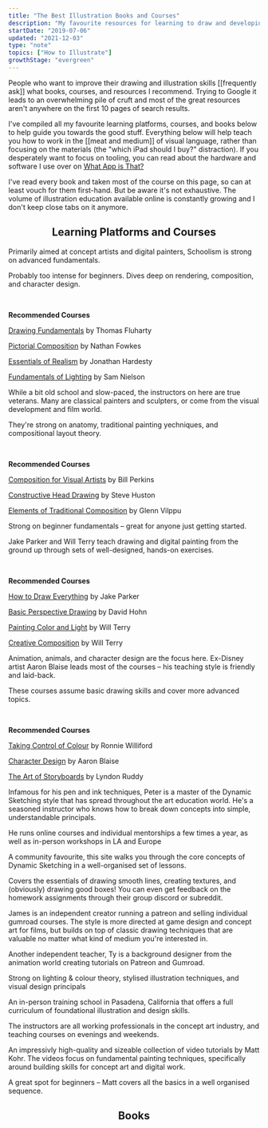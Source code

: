 ```yaml
---
title: "The Best Illustration Books and Courses"
description: "My favourite resources for learning to draw and developing your visual thinking skills"
startDate: "2019-07-06"
updated: "2021-12-03"
type: "note"
topics: ["How to Illustrate"]
growthStage: "evergreen"
---
```



<IntroParagraph>People who want to improve their drawing and illustration skills [[frequently ask]] what books, courses, and resources I recommend. Trying to Google it leads to an overwhelming pile of cruft and most of the great resources aren't anywhere on the first 10 pages of search results.</IntroParagraph>

I've compiled all my favourite learning platforms, courses, and books below to help guide you towards the good stuff. Everything below will help teach you how to work in the [[meat and medium]] of visual language, rather than focusing on the materials (the "which iPad should I buy?" distraction). <Footnote idName={1}>If you desperately want to focus on tooling, you can read about the hardware and software I use over on [What App is That?](/apps)</Footnote>

I've read every book and taken most of the course on this page, so can at least vouch for them first-hand. But be aware it's not exhaustive. The volume of illustration education available online is constantly growing and I don't keep close tabs on it anymore.

<Center>

## Learning Platforms and Courses

</Center>

<TwoColumn maxWidth="1200px" alignItems="top">

<LinkCard url="http://bit.ly/35UyJ8l" title="Schoolism" image="https://res.cloudinary.com/dxj9qr5gj/image/upload/c_scale,f_auto,q_auto:good,w_1200/v1638779716/maggieappleton.com/notes/illustration-resources/schoolism_upphcl.png">

Primarily aimed at concept artists and digital painters, Schoolism is strong
on advanced fundamentals.

Probably too intense for beginners. Dives deep on
rendering, composition, and character design.

<br />

**Recommended Courses**

[Drawing Fundamentals](https://schoolism.com/courses/drawing/drawing-fundamentals-thomas-fluharty) by Thomas Fluharty

[Pictorial Composition](https://schoolism.com/courses/illustration/pictorial-composition-nathan-fowkes) by Nathan Fowkes

[Essentials of Realism](https://schoolism.com/courses/illustration/essentials-of-realism-jonathan-hardesty) by Jonathan Hardesty

[Fundamentals of Lighting](https://schoolism.com/courses/art/fundamentals-of-lighting-sam-nielson) by Sam Nielson

</LinkCard>

<LinkCard url="http://bit.ly/3a1S6Q5" title="New Masters Academy" image="https://res.cloudinary.com/dxj9qr5gj/image/upload/c_scale,f_auto,q_auto:good,w_1200/v1638779503/maggieappleton.com/notes/illustration-resources/nma_gh0mzu.png">

While a bit old school and slow-paced, the instructors on here are true veterans. Many are classical painters and sculpters, or come from the visual development and film world.

They're strong on anatomy, traditional painting yechniques, and compositional layout theory.

<br />

**Recommended Courses**

[Composition for Visual Artists](https://www.nma.art/courses/composition-for-visual-artists/) by Bill Perkins

[Constructive Head Drawing](https://www.nma.art/courses/constructive-head-drawing/) by Steve Huston

[Elements of Traditional Composition](https://www.nma.art/courses/elements-of-traditional-composition-with-glenn-vilppu-2013/) by Glenn Vilppu

</LinkCard>

<LinkCard url="http://bit.ly/2uN8KTr" title="School of Visual Storytelling" image="https://res.cloudinary.com/dxj9qr5gj/image/upload/c_scale,f_auto,q_auto:good,w_1200/v1638779504/maggieappleton.com/notes/illustration-resources/svs_x6axnq.png">

Strong on beginner fundamentals – great for anyone just getting started.

Jake Parker and Will Terry teach drawing and digital painting from the ground up through sets of well-designed, hands-on exercises.

<br />

**Recommended Courses**

[How to Draw Everything](https://courses.svslearn.com/courses/how-to-draw-everything) by Jake Parker

[Basic Perspective Drawing](https://courses.svslearn.com/courses/basic-perspective-drawing) by David Hohn

[Painting Color and Light](https://courses.svslearn.com/courses/painting-color-and-light) by Will Terry

[Creative Composition](https://courses.svslearn.com/courses/creative-composition) by Will Terry

</LinkCard>

<LinkCard url="http://bit.ly/3aaLajJ" title="Art of Aaron Blaise"  image="https://res.cloudinary.com/dxj9qr5gj/image/upload/c_scale,f_auto,q_auto:good,w_1200/v1638779503/maggieappleton.com/notes/illustration-resources/aaronblaise_iro6yk.png">

Animation, animals, and character design are the focus here. Ex-Disney artist Aaron Blaise leads most of the courses – his teaching style is friendly and laid-back.

These courses assume basic drawing skills and cover more advanced topics.

<br />

**Recommended Courses**

[Taking Control of Colour](https://creatureartteacher.com/product/color-theory-class-ronnie-wiliford/) by Ronnie Williford

[Character Design](https://creatureartteacher.com/product/character-design-course-aaron-blaise/) by Aaron Blaise

[The Art of Storyboards](https://creatureartteacher.com/product/storyboard-course-with-lyndon-ruddy/) by Lyndon Ruddy

</LinkCard>

<LinkCard url="http://bit.ly/34O5F1K" title="Peter Han"  image="https://res.cloudinary.com/dxj9qr5gj/image/upload/c_scale,f_auto,q_auto:good,w_1200/v1638827480/maggieappleton.com/notes/illustration-resources/peterhan_ardexg.png">

Infamous for his pen and ink techniques, Peter is a master of the Dynamic Sketching style that has spread throughout the art education world. He's a seasoned instructor who knows how to break down concepts into simple, understandable principals.

He runs online courses and individual mentorships a few times a year, as well as in-person workshops in LA and Europe

</LinkCard>

<LinkCard url="http://bit.ly/2NnE6pR" title="Draw a Box" image="https://res.cloudinary.com/dxj9qr5gj/image/upload/c_scale,f_auto,q_auto:good,w_1200/v1638827480/maggieappleton.com/notes/illustration-resources/drawabox_yjrfl0.png">

A community favourite, this site walks you through the core concepts of Dynamic Sketching in a well-organised set of lessons.

Covers the essentials of drawing smooth lines, creating textures, and (obviously) drawing good boxes! You can even get feedback on the homework assignments through their group discord or subreddit.

</LinkCard>

<LinkCard url="http://bit.ly/36PRv1P" title="Modern Day James" image="https://res.cloudinary.com/dxj9qr5gj/image/upload/c_scale,f_auto,q_auto:good,w_1200/v1638827480/maggieappleton.com/notes/illustration-resources/moddayjames_fpp9tn.png">

James is an independent creator running a patreon and selling individual gumroad courses. The style is more directed at game design and concept art for films, but builds on top of classic drawing techniques that are valuable no matter what kind of medium you're interested in.

</LinkCard>

<LinkCard url="http://bit.ly/2NhnKiH" title="Ty Carter" image="https://res.cloudinary.com/dxj9qr5gj/image/upload/c_scale,f_auto,q_auto:good,w_1200/v1638827480/maggieappleton.com/notes/illustration-resources/tycarter_brecyy.png">

Another independent teacher, Ty is a background designer from the animation world creating tutorials on Patreon and Gumroad.

Strong on lighting & colour theory, stylised illustration techniques, and visual design principals

</LinkCard>

<LinkCard url="http://bit.ly/2uKMYj2" title="Concept Design Academy" image="https://res.cloudinary.com/dxj9qr5gj/image/upload/c_scale,f_auto,q_auto:good,w_1200/v1638827480/maggieappleton.com/notes/illustration-resources/cda_pwjvsb.png">

An in-person training school in Pasadena, California that offers a full curriculum of foundational illustration and design skills.

The instructors are all working professionals in the concept art industry, and teaching courses on evenings and weekends.

</LinkCard>

<LinkCard url="http://bit.ly/3a06Ui5" title="Ctrl+Paint" image="https://res.cloudinary.com/dxj9qr5gj/image/upload/c_scale,f_auto,q_auto:good,w_1200/v1638827480/maggieappleton.com/notes/illustration-resources/ctrlpaint_wrnj50.png">

An impressivly high-quality and sizeable collection of video tutorials by Matt Kohr. The videos focus on fundamental painting techniques, specifically around building skills for concept art and digital work.

A great spot for beginners – Matt covers all the basics in a well organised sequence.

</LinkCard>

</TwoColumn>

<Center>

## Books

</Center>

<ResourceBook
	small
	url="https://www.goodreads.com/book/show/41583721-how-to-think-when-you-draw-volume-1"
	title="How to Think When You Draw"
	author="Lorenzo Etherington"
	image="https://res.cloudinary.com/dxj9qr5gj/image/upload/c_scale,f_auto,q_auto:good,w_1200/v1638779504/maggieappleton.com/notes/illustration-resources/lorenzo_rw2yuo.jpg"
/>

<ResourceBook
	small
	url="https://www.goodreads.com/book/show/15808089-how-to-draw"
	title="How to Draw"
	author="Scott Robertson"
	image="https://res.cloudinary.com/dxj9qr5gj/image/upload/c_scale,f_auto,q_auto:good,w_1200/v1638779504/maggieappleton.com/notes/illustration-resources/robertsondraw_lubamf.jpg"
/>

<ResourceBook
	small
	url="https://www.goodreads.com/book/show/2766647-creative-illustration"
	title="Creative Illustration"
	author="Andrew Loomis"
	image="https://res.cloudinary.com/dxj9qr5gj/image/upload/c_scale,f_auto,q_auto:good,w_1200/v1638779503/maggieappleton.com/notes/illustration-resources/loomiscreative_njwqd8.jpg"
/>

<ResourceBook
	small
	url="https://www.goodreads.com/book/show/23389095-framed-ink-marcos-mateu-mestre"
	title="Framed Ink: Drawing and Composition for Visual Storytellers"
	author="Marco Mateu-Mestre"
	image="https://res.cloudinary.com/dxj9qr5gj/image/upload/c_scale,f_auto,q_auto:good,w_1200/v1638779503/maggieappleton.com/notes/illustration-resources/framedink_h9pder.jpg"
/>

<ResourceBook
	small
	url="https://www.goodreads.com/book/show/2767856-sketching"
	title="Sketching: Drawing Techniques for Product Designers"
	author="Koos Eissen"
	image="https://res.cloudinary.com/dxj9qr5gj/image/upload/c_scale,f_auto,q_auto:good,w_1200/v1638779503/maggieappleton.com/notes/illustration-resources/koossketching_i6ovzm.jpg"
/>

<ResourceBook
	small
	url="https://www.goodreads.com/book/show/146300.Rapid_Viz_"
	title="Rapid Viz"
	author="Kurt Hanks & Larry Belliston"
	image="https://res.cloudinary.com/dxj9qr5gj/image/upload/c_scale,f_auto,q_auto:good,w_1200/v1638779504/maggieappleton.com/notes/illustration-resources/rapidviz_mfopn4.jpg"
/>

<ResourceBook
	small
	url="https://www.gallerynucleus.com/detail/21089/"
	title="Dynamic Bible"
	author="Peter Han"
	image="https://res.cloudinary.com/dxj9qr5gj/image/upload/c_scale,f_auto,q_auto:good,w_1200/v1638779503/maggieappleton.com/notes/illustration-resources/dynamicbible_scuqpu.jpg"
/>

<ResourceBook
	small
	url="https://www.goodreads.com/book/show/6250465-drawn-to-life"
	title="Drawn to Life: Volumes I and II"
	author="Walt Stanchfield"
	image="https://res.cloudinary.com/dxj9qr5gj/image/upload/c_scale,f_auto,q_auto:good,w_1200/v1638779503/maggieappleton.com/notes/illustration-resources/drawnlife_p2eanr.jpg"
/>

<ResourceBook
	small
	url="https://www.goodreads.com/book/show/1027978.Fun_with_a_Pencil"
	title="Fun with a Pencil"
	author="Andrew Loomis"
	image="https://res.cloudinary.com/dxj9qr5gj/image/upload/c_scale,f_auto,q_auto:good,w_1200/v1638779503/maggieappleton.com/notes/illustration-resources/funpencil_cohrn3.jpg"
/>

<ResourceBook
	small
	url="https://www.goodreads.com/book/show/136091.The_Animator_s_Survival_Kit"
	title="The Animators Survival Kit"
	author="Richard Williams"
	image="https://res.cloudinary.com/dxj9qr5gj/image/upload/c_scale,f_auto,q_auto:good,w_1200/v1638779503/maggieappleton.com/notes/illustration-resources/animator_vvevbn.jpg"
/>

<ResourceBook
	small
	url="https://www.goodreads.com/book/show/899923.Force"
	title="Force: Dynamic Life Drawing for Animators"
	author="Michael D. Mattesi"
	image="https://res.cloudinary.com/dxj9qr5gj/image/upload/c_scale,f_auto,q_auto:good,w_1200/v1638779503/maggieappleton.com/notes/illustration-resources/force_jeslfd.jpg"
/>

<ResourceBook
	small
	url="https://www.goodreads.com/book/show/102920.Understanding_Comics"
	title="Understanding Comics"
	author="Scott McCloud"
	image="https://res.cloudinary.com/dxj9qr5gj/image/upload/c_scale,f_auto,q_auto:good,w_1200/v1638779503/maggieappleton.com/notes/illustration-resources/comics_vmklzx.jpg"
/>

<ResourceBook
	small
	url="https://www.goodreads.com/book/show/2393396.Graphic_Storytelling_and_Visual_Narrative"
	title="Graphic Storytelling and Visual Narrative"
	author="Will Eisner"
	image="https://res.cloudinary.com/dxj9qr5gj/image/upload/c_scale,f_auto,q_auto:good,w_1200/v1638779503/maggieappleton.com/notes/illustration-resources/graphicstory_srgm0q.jpg"
/>

<ResourceBook
	small
	url="https://www.goodreads.com/book/show/517518.Thinkertoys"
	title="Thinkertoys"
	author="Michael Michalko"
	image="https://res.cloudinary.com/dxj9qr5gj/image/upload/c_scale,f_auto,q_auto:good,w_1200/v1638779504/maggieappleton.com/notes/illustration-resources/thinkertoys_bvvn4w.jpg"
/>

<ResourceBook
	small
	url="https://www.goodreads.com/book/show/10675.Lateral_Thinking"
	title="Lateral Thinking"
	author="Edward de Bono"
	image="https://res.cloudinary.com/dxj9qr5gj/image/upload/c_scale,f_auto,q_auto:good,w_1200/v1638779503/maggieappleton.com/notes/illustration-resources/latthinking_iw53ec.jpg"
/>
